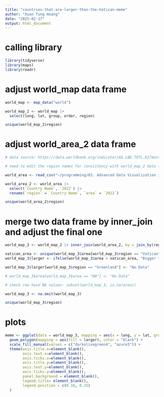 ```yaml
---
title: "countries-that-are-larger-than-the-Vatican-meme"
author: "Xuan Tung Hoang"
date: "2025-02-17"
output: html_document
---
```


# calling library

```r

library(tidyverse)
library(maps)
library(readr)

```

# adjust world_map data frame

```r

world_map <- map_data("world")

world_map_2 <- world_map |> 
  select(long, lat, group, order, region)

unique(world_map_2$region)

```

# adjust world_area_2 data frame

```r

# data source: https://data.worldbank.org/indicator/AG.LND.TOTL.K2?most_recent_value_desc=false&view=map

# need to edit the region names for consistency with world_map_2 data frame 

world_area <- read_csv("~/programming/03. Advanced Data Visualization in R with ggplot2/world_area.csv")

world_area_2 <- world_area |>
  select(`Country Name`, `2022`) |> 
  rename(`region` = `Country Name`, `area` = `2022`)

unique(world_area_2$region)

```

# merge two data frame by inner_join and adjust the final one

```r

world_map_3 <- world_map_2 |> inner_join(world_area_2, by = join_by(region))

vatican_area <- unique(world_map_3$area[world_map_3$region == "Vatican"])
world_map_3$larger <- ifelse(world_map_3$area > vatican_area, "Bigger than Vatican", "No Data")

world_map_3$larger[world_map_3$region == "Greenland"] <- "No Data"

# world_map_3$area[world_map_3$area == "NA"] <- "No Data"

# check row have NA values: subset(world_map_3, is.na(area)) 

world_map_3 <- na.omit(world_map_3)

unique(world_map_3$region)

```

# plots

```r

meme <- ggplot(data = world_map_3, mapping = aes(x = long, y = lat, group = group))+
  geom_polygon(mapping = aes(fill = larger), color = "black") +
  scale_fill_manual(values = c("darkolivegreen4", "azure3")) +
  theme(axis.title.x=element_blank(),
        axis.text.x=element_blank(),
        axis.ticks.x=element_blank(),
        axis.title.y=element_blank(),
        axis.text.y=element_blank(),
        axis.ticks.y=element_blank(),
        panel.background = element_blank(),
        legend.title= element_blank(),
        legend.position = c(0.16, 0.25)
  )

```
